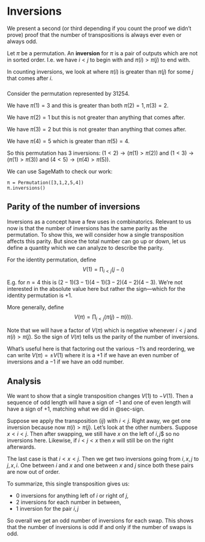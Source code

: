 # Inversions

We present a second (or third depending if you count the proof we didn't prove) proof that the number of transpositions is always ever even or always odd.

Let $\pi$ be a permutation. An **inversion** for $\pi$ is a pair of outputs which are not in sorted order. I.e. we have $i < j$ to begin with and $\pi(i) > \pi(j)$ to end with.

In counting inversions, we look at where $\pi(i)$ is greater than $\pi(j)$ for some $j$ that comes after $i$.

::: {#exm-inversions}
###
Consider the permutation represented by $31254$.

We have $\pi(1) = 3$ and this is greater than both $\pi(2) = 1, \pi(3) = 2$.

We have $\pi(2) = 1$ but this is not greater than anything that comes after.

We have $\pi(3) = 2$ but this is not greater than anything that comes after.

We have $\pi(4) = 5$ which is greater than $\pi(5) = 4$.

So this permutation has $3$ inversions: $(1 < 2) \to (\pi(1) > \pi(2))$ and $(1 < 3) \to (\pi(1) > \pi(3))$ and $(4 < 5) \to (\pi(4) > \pi(5))$.

We can use SageMath to check our work:

```sage
π = Permutation([3,1,2,5,4])
π.inversions()
```
:::

## Parity of the number of inversions

Inversions as a concept have a few uses in combinatorics. Relevant to us now is that the number of inversions has the same parity as the permutation. To show this, we will consider how a single transposition affects this parity. But since the total number can go up or down, let us define a quantity which we can analyze to describe the parity.

For the identity permutation, define
$$
V(1) = \prod_{i < j} (j - i)
$$

E.g. for $n = 4$ this is $(2 - 1)(3 - 1)(4 - 1)(3 - 2)(4 - 2)(4 - 3)$. We're not interested in the absolute value here but rather the sign---which for the identity permutation is $+1$.

More generally, define
$$
V(\pi) = \prod_{i < j}(\pi(j) - \pi(i)).
$$

Note that we will have a factor of $V(\pi)$ which is negative whenever $i < j$ and $\pi(i) > \pi(j)$. So the sign of $V(\pi)$ tells us the parity of the number of inversions.

What's useful here is that factoring out the various $-1$'s and reordering, we can write $V(\pi) = \pm V(1)$ where it is a $+1$ if we have an even number of inversions and a $-1$ if we have an odd number.

## Analysis

We want to show that a single transposition changes $V(1)$ to $-V(1)$. Then a sequence of odd length will have a sign of $-1$ and one of even length will have a sign of $+1$, matching what we did in @sec-sign.

Suppose we apply the transposition $(ij)$ with $i < j$. Right away, we get one inversion because now $\pi(i) > \pi(j)$. Let's look at the other numbers. Suppose $x < i < j$. Then after swapping, we still have $x$ on the left of $i,j$$ so no inversions here. Likewise, if $i < j < x$ then $x$ will still be on the right afterwards.

The last case is that $i < x < j$. Then we get two inversions going from $i,x,j$ to $j,x,i$. One between $i$ and $x$ and one between $x$ and $j$ since both these pairs are now out of order.

To summarize, this single transposition gives us:

- $0$ inversions for anything left of $i$ or right of $j$,
- $2$ inversions for each number in between,
- $1$ inversion for the pair $i, j$

So overall we get an odd number of inversions for each swap. This shows that the number of inversions is odd if and only if the number of swaps is odd.
